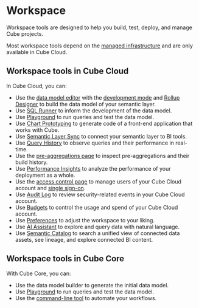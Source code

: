 # Workspace

Workspace tools are designed to help you build, test, deploy, and manage
Cube projects.

<SuccessBox>

Most workspace tools depend on the [managed infrastructure][ref-infrastructure]
and are only available in Cube Cloud.

</SuccessBox>

## Workspace tools in Cube Cloud

In Cube Cloud, you can:
* Use the [data model editor][ref-data-model] with the [development
mode][ref-dev-mode] and [Rollup Designer][ref-rollup-designer] to build
the data model of your semantic layer.
* Use [SQL Runner][ref-sql-runner] to inform the development of the data
model.
* Use [Playground][ref-playground] to run queries and test the data model.
* Use [Chart Prototyping][ref-vizard] to generate code of a front-end
application that works with Cube.
* Use [Semantic Layer Sync][ref-sls] to connect your semantic layer to BI
tools.
* Use [Query History][ref-query-history] to observe queries and their
performance in real-time.
* Use the [pre-aggregations page][ref-pre-aggs] to inspect pre-aggregations
and their build history.
* Use [Performance Insights][ref-perf-insights] to analyze the performance
of your deployment as a whole.
* Use the [access control page][ref-access-control] to manage users of your
Cube Cloud account and [single sign-on][ref-sso].
* Use [Audit Log][ref-audit-log] to review security-related events in your
Cube Cloud account.
* Use [Budgets][ref-budgets] to control the usage and spend of your Cube
Cloud account.
* Use [Preferences][ref-prefs] to adjust the workspace to your liking.
* Use [AI Assistant][ref-ai-assistant] to explore and query data with natural
language.
* Use [Semantic Catalog][ref-semantic-catalog] to search a unified view of
connected data assets, see lineage, and explore connected BI content.

## Workspace tools in Cube Core

With Cube Core, you can:

- Use the data model builder to generate the initial data model.
- Use [Playground][ref-playground] to run queries and test the data model.
- Use the [command-line tool][ref-cli] to automate your workflows.

[ref-infrastructure]: /product/deployment/cloud
[ref-data-model]: /product/workspace/data-model
[ref-rollup-designer]: /product/workspace/rollup-designer
[ref-dev-mode]: /product/workspace/dev-mode
[ref-sql-runner]: /product/workspace/sql-runner
[ref-playground]: /product/workspace/playground
[ref-vizard]: /product/workspace/vizard
[ref-sls]: /product/workspace/semantic-layer-sync
[ref-query-history]: /product/workspace/query-history
[ref-pre-aggs]: /product/workspace/pre-aggregations
[ref-perf-insights]: /product/workspace/performance
[ref-access-control]: /product/workspace/access-control
[ref-sso]: /product/workspace/sso
[ref-audit-log]: /product/workspace/audit-log
[ref-budgets]: /product/workspace/budgets
[ref-prefs]: /product/workspace/preferences
[ref-cli]: /product/workspace/cli
[ref-ai-assistant]: /product/workspace/ai-assistant
[ref-semantic-catalog]: /product/workspace/semantic-catalog
